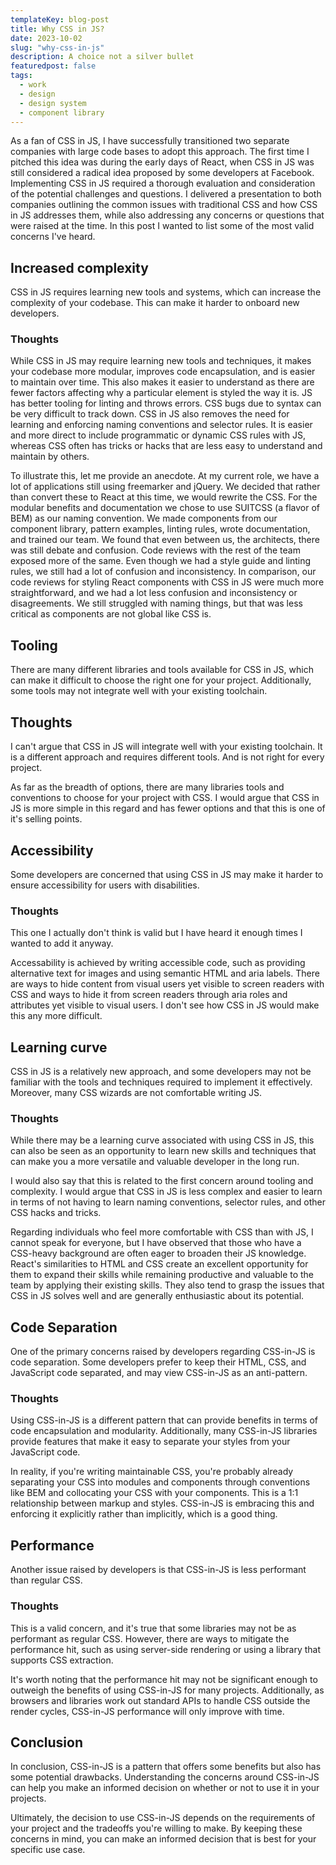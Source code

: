 ```yaml
---
templateKey: blog-post
title: Why CSS in JS?
date: 2023-10-02
slug: "why-css-in-js"
description: A choice not a silver bullet
featuredpost: false
tags:
  - work
  - design
  - design system
  - component library
---
```


As a fan of CSS in JS, I have successfully transitioned two separate companies with large code bases to adopt this approach. The first time I pitched this idea was during the early days of React, when CSS in JS was still considered a radical idea proposed by some developers at Facebook. Implementing CSS in JS required a thorough evaluation and consideration of the potential challenges and questions. I delivered a presentation to both companies outlining the common issues with traditional CSS and how CSS in JS addresses them, while also addressing any concerns or questions that were raised at the time. In this post I wanted to list some of the most valid concerns I've heard.


## Increased complexity

CSS in JS requires learning new tools and systems, which can increase the complexity of your codebase. This can make it harder to onboard new developers.

### Thoughts

While CSS in JS may require learning new tools and techniques, it makes your codebase more modular, improves code encapsulation, and is easier to maintain over time. This also makes it easier to understand as there are fewer factors affecting why a particular element is styled the way it is. JS has better tooling for linting and throws errors. CSS bugs due to syntax can be very difficult to track down. CSS in JS also removes the need for learning and enforcing naming conventions and selector rules. It is easier and more direct to include programmatic or dynamic CSS rules with JS, whereas CSS often has tricks or hacks that are less easy to understand and maintain by others.

To illustrate this, let me provide an anecdote. At my current role, we have a lot of applications still using freemarker and jQuery. We decided that rather than convert these to React at this time, we would rewrite the CSS. For the modular benefits and documentation we chose to use SUITCSS (a flavor of BEM) as our naming convention. We made components from our component library, pattern examples, linting rules, wrote documentation, and trained our team. We found that even between us, the architects, there was still debate and confusion. Code reviews with the rest of the team exposed more of the same. Even though we had a style guide and linting rules, we still had a lot of confusion and inconsistency. In comparison, our code reviews for styling React components with CSS in JS were much more straightforward, and we had a lot less confusion and inconsistency or disagreements. We still struggled with naming things, but that was less critical as components are not global like CSS is.

## Tooling

There are many different libraries and tools available for CSS in JS, which can make it difficult to choose the right one for your project. Additionally, some tools may not integrate well with your existing toolchain.

## Thoughts
I can't argue that CSS in JS will integrate well with your existing toolchain. It is a different approach and requires different tools. And is not right for every project.

As far as the breadth of options, there are many libraries tools and conventions to choose for your project with CSS. I would argue that CSS in JS is more simple in this regard and has fewer options and that this is one of it's selling points. 

## Accessibility

Some developers are concerned that using CSS in JS may make it harder to ensure accessibility for users with disabilities.

### Thoughts
This one I actually don't think is valid but I have heard it enough times I wanted to add it anyway.

Accessability is achieved by writing accessible code, such as providing alternative text for images and using semantic HTML and aria labels. There are ways to hide content from visual users yet visible to screen readers with CSS and ways to hide it from screen readers through aria roles and attributes yet visible to visual users. I don't see how CSS in JS would make this any more difficult.

## Learning curve

CSS in JS is a relatively new approach, and some developers may not be familiar with the tools and techniques required to implement it effectively. Moreover, many CSS wizards are not comfortable writing JS.

### Thoughts

While there may be a learning curve associated with using CSS in JS, this can also be seen as an opportunity to learn new skills and techniques that can make you a more versatile and valuable developer in the long run.

I would also say that this is related to the first concern around tooling and complexity. I would argue that CSS in JS is less complex and easier to learn in terms of not having to learn naming conventions, selector rules, and other CSS hacks and tricks.

Regarding individuals who feel more comfortable with CSS than with JS, I cannot speak for everyone, but I have observed that those who have a CSS-heavy background are often eager to broaden their JS knowledge. React's similarities to HTML and CSS create an excellent opportunity for them to expand their skills while remaining productive and valuable to the team by applying their existing skills. They also tend to grasp the issues that CSS in JS solves well and are generally enthusiastic about its potential.

## Code Separation

One of the primary concerns raised by developers regarding CSS-in-JS is code separation. Some developers prefer to keep their HTML, CSS, and JavaScript code separated, and may view CSS-in-JS as an anti-pattern.

### Thoughts

Using CSS-in-JS is a different pattern that can provide benefits in terms of code encapsulation and modularity. Additionally, many CSS-in-JS libraries provide features that make it easy to separate your styles from your JavaScript code.

In reality, if you're writing maintainable CSS, you're probably already separating your CSS into modules and components through conventions like BEM and collocating your CSS with your components. This is a 1:1 relationship between markup and styles. CSS-in-JS is embracing this and enforcing it explicitly rather than implicitly, which is a good thing.

## Performance

Another issue raised by developers is that CSS-in-JS is less performant than regular CSS.

### Thoughts

This is a valid concern, and it's true that some libraries may not be as performant as regular CSS. However, there are ways to mitigate the performance hit, such as using server-side rendering or using a library that supports CSS extraction.

It's worth noting that the performance hit may not be significant enough to outweigh the benefits of using CSS-in-JS for many projects. Additionally, as browsers and libraries work out standard APIs to handle CSS outside the render cycles, CSS-in-JS performance will only improve with time.

## Conclusion

In conclusion, CSS-in-JS is a pattern that offers some benefits but also has some potential drawbacks. Understanding the concerns around CSS-in-JS can help you make an informed decision on whether or not to use it in your projects.

Ultimately, the decision to use CSS-in-JS depends on the requirements of your project and the tradeoffs you're willing to make. By keeping these concerns in mind, you can make an informed decision that is best for your specific use case.